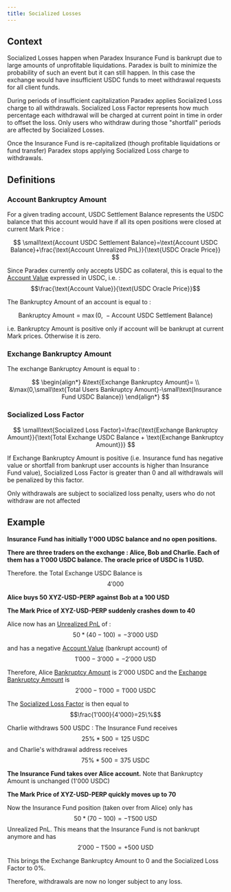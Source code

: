 ```yaml
---
title: Socialized Losses
---
```


## Context

Socialized Losses happen when Paradex Insurance Fund is bankrupt due to large amounts of unprofitable liquidations. Paradex is built to minimize the probability of such an event but it can still happen. In this case the exchange would have insufficient USDC funds to meet withdrawal requests for all client funds.

During periods of insufficient capitalization Paradex applies Socialized Loss charge to all withdrawals. Socialized Loss Factor represents how much percentage each withdrawal will be charged at current point in time in order to offset the loss. Only users who withdraw during those "shortfall" periods are affected by Socialized Losses.

Once the Insurance Fund is re-capitalized (though profitable liquidations or fund transfer) Paradex stops applying Socialized Loss charge to withdrawals.

## Definitions

### Account Bankruptcy Amount

For a given trading account, USDC Settlement Balance represents the USDC balance that this account would have if all its open positions were closed at current Mark Price :

$$
\small\text{Account USDC Settlement Balance}=\text{Account USDC Balance}+\frac{\text{Account Unrealized PnL}}{\text{USDC Oracle Price}}
$$

Since Paradex currently only accepts USDC as collateral, this is equal to the [Account Value](margin-term-reference#account-value-usd) expressed in USDC, i.e. : $$\frac{\text{Account Value}}{\text{USDC Oracle Price}}$$

The Bankruptcy Amount of an account is equal to :

$$
\text{Bankruptcy Amount}=\max(0,~-\text{Account USDC Settlement Balance})
$$

i.e. Bankruptcy Amount is positive only if account will be bankrupt at current Mark prices. Otherwise it is zero.

### Exchange Bankruptcy Amount

The exchange Bankruptcy Amount is equal to :

$$
\begin{align*} 
&\text{Exchange Bankruptcy Amount}= \\
&\max(0,\small\text{Total Users Bankruptcy Amount}-\small\text{Insurance Fund USDC Balance})
\end{align*}
$$

### Socialized Loss Factor

$$
\small\text{Socialized Loss Factor}=\frac{\text{Exchange Bankruptcy Amount}}{\text{Total Exchange USDC Balance + \text{Exchange Bankruptcy Amount}}}
$$

If Exchange Bankruptcy Amount is positive (i.e. Insurance fund has negative value or shortfall from bankrupt user accounts is higher than Insurance Fund value), Socialized Loss Factor is greater than 0 and all withdrawals will be penalized by this factor.

Only withdrawals are subject to socialized loss penalty, users who do not withdraw are not affected

##

## **Example**

**Insurance Fund has initially 1'000 UDSC balance and no open positions.**

**There are three traders on the exchange : Alice, Bob and Charlie. Each of them has a 1'000 USDC balance. The oracle price of USDC is 1 USD.**

Therefore. the Total Exchange USDC Balance is $$4'000$$

**Alice buys 50 XYZ-USD-PERP against Bob at a 100 USD**

**The Mark Price of XYZ-USD-PERP suddenly crashes down to 40**

Alice now has an [Unrealized PnL](margin-term-reference#unrealized-pnl-usd) of : $$50 * (40-100)=-3'000 ~\text{USD}$$

and has a negative [Account Value](margin-term-reference#account-value-usd) (bankrupt account) of $$1'000-3'000=-2'000~\text{USD}$$

Therefore, Alice [Bankruptcy Amount](socialized-losses#account-bankruptcy-amount) is 2'000 USDC and the [Exchange Bankruptcy Amount](socialized-losses#exchange-bankruptcy-amount) is $$2'000-1'000=1'000~\text{USDC}$$

The [Socialized Loss Factor](socialized-losses#socialized-loss-factor) is then equal to $$\frac{1'000}{4'000}=25\%$$

Charlie withdraws 500 USDC : The Insurance Fund receives $$25\%*500=125~\text{USDC}$$ and Charlie's withdrawal address receives $$75\%*500=375~\text{USDC}$$

**The Insurance Fund takes over Alice account.** Note that Bankruptcy Amount is unchanged (1'000 USDC)

**The Mark Price of XYZ-USD-PERP quickly moves up to 70**

Now the Insurance Fund position (taken over from Alice) only has $$50*(70-100)=-1'500~\text{USD}$$ Unrealized PnL. This means that the Insurance Fund is not bankrupt anymore and has $$2'000-1'500=+500~\text{USD}$$

This brings the Exchange Bankruptcy Amount to 0 and the Socialized Loss Factor to 0%.

Therefore, withdrawals are now no longer subject to any loss.
